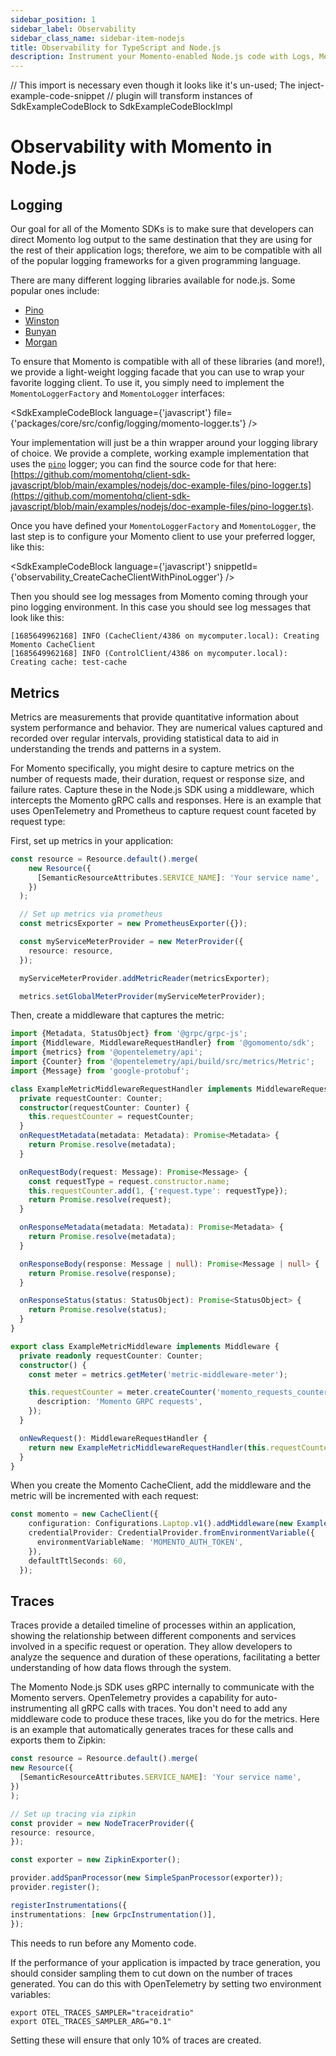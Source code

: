 ```yaml
---
sidebar_position: 1
sidebar_label: Observability
sidebar_class_name: sidebar-item-nodejs
title: Observability for TypeScript and Node.js
description: Instrument your Momento-enabled Node.js code with Logs, Metrics, and Traces
---
```


// This import is necessary even though it looks like it's un-used; The inject-example-code-snippet
// plugin will transform instances of SdkExampleCodeBlock to SdkExampleCodeBlockImpl

# Observability with Momento in Node.js

## Logging

Our goal for all of the Momento SDKs is to make sure that developers can direct Momento log output to the same destination that they are using for the rest of their application logs; therefore, we aim to be compatible with all of the popular logging frameworks for a given programming language.

There are many different logging libraries available for node.js. Some popular ones include:

- [Pino](https://github.com/pinojs/pino)
- [Winston](https://github.com/winstonjs/winston)
- [Bunyan](https://github.com/trentm/node-bunyan)
- [Morgan](https://github.com/expressjs/morgan)

To ensure that Momento is compatible with all of these libraries (and more!), we provide a light-weight logging facade that you can use to wrap your favorite logging client. To use it, you simply need to implement the `MomentoLoggerFactory` and `MomentoLogger` interfaces:

<SdkExampleCodeBlock language={'javascript'} file={'packages/core/src/config/logging/momento-logger.ts'} />

Your implementation will just be a thin wrapper around your logging library of choice. We provide a complete, working example implementation that uses the [`pino`](https://github.com/pinojs/pino) logger; you can find the source code for that here: [https://github.com/momentohq/client-sdk-javascript/blob/main/examples/nodejs/doc-example-files/pino-logger.ts](https://github.com/momentohq/client-sdk-javascript/blob/main/examples/nodejs/doc-example-files/pino-logger.ts).

Once you have defined your `MomentoLoggerFactory` and `MomentoLogger`, the last step is to configure your Momento client to use your preferred logger, like this:

<SdkExampleCodeBlock language={'javascript'} snippetId={'observability_CreateCacheClientWithPinoLogger'} />

Then you should see log messages from Momento coming through your pino logging environment. In this case you should see log messages that look like this:

```
[1685649962168] INFO (CacheClient/4386 on mycomputer.local): Creating Momento CacheClient
[1685649962168] INFO (ControlClient/4386 on mycomputer.local): Creating cache: test-cache
```

## Metrics
Metrics are measurements that provide quantitative information about system performance and behavior. They are numerical values captured and recorded over regular intervals, providing statistical data to aid in understanding the trends and patterns in a system.

For Momento specifically, you might desire to capture metrics on the number of requests made, their duration, request or response size, and failure rates. Capture these in the Node.js SDK using a middleware, which intercepts the Momento gRPC calls and responses. Here is an example that uses OpenTelemetry and Prometheus to capture request count faceted by request type:

First, set up metrics in your application:
```typescript
const resource = Resource.default().merge(
    new Resource({
      [SemanticResourceAttributes.SERVICE_NAME]: 'Your service name',
    })
  );

  // Set up metrics via prometheus
  const metricsExporter = new PrometheusExporter({});

  const myServiceMeterProvider = new MeterProvider({
    resource: resource,
  });

  myServiceMeterProvider.addMetricReader(metricsExporter);

  metrics.setGlobalMeterProvider(myServiceMeterProvider);
```

Then, create a middleware that captures the metric:
```typescript
import {Metadata, StatusObject} from '@grpc/grpc-js';
import {Middleware, MiddlewareRequestHandler} from '@gomomento/sdk';
import {metrics} from '@opentelemetry/api';
import {Counter} from '@opentelemetry/api/build/src/metrics/Metric';
import {Message} from 'google-protobuf';

class ExampleMetricMiddlewareRequestHandler implements MiddlewareRequestHandler {
  private requestCounter: Counter;
  constructor(requestCounter: Counter) {
    this.requestCounter = requestCounter;
  }
  onRequestMetadata(metadata: Metadata): Promise<Metadata> {
    return Promise.resolve(metadata);
  }

  onRequestBody(request: Message): Promise<Message> {
    const requestType = request.constructor.name;
    this.requestCounter.add(1, {'request.type': requestType});
    return Promise.resolve(request);
  }

  onResponseMetadata(metadata: Metadata): Promise<Metadata> {
    return Promise.resolve(metadata);
  }

  onResponseBody(response: Message | null): Promise<Message | null> {
    return Promise.resolve(response);
  }

  onResponseStatus(status: StatusObject): Promise<StatusObject> {
    return Promise.resolve(status);
  }
}

export class ExampleMetricMiddleware implements Middleware {
  private readonly requestCounter: Counter;
  constructor() {
    const meter = metrics.getMeter('metric-middleware-meter');

    this.requestCounter = meter.createCounter('momento_requests_counter', {
      description: 'Momento GRPC requests',
    });
  }

  onNewRequest(): MiddlewareRequestHandler {
    return new ExampleMetricMiddlewareRequestHandler(this.requestCounter);
  }
}
```

When you create the Momento CacheClient, add the middleware and the metric will be incremented with each request:
```typescript
const momento = new CacheClient({
    configuration: Configurations.Laptop.v1().addMiddleware(new ExampleMetricMiddleware()),
    credentialProvider: CredentialProvider.fromEnvironmentVariable({
      environmentVariableName: 'MOMENTO_AUTH_TOKEN',
    }),
    defaultTtlSeconds: 60,
  });
```

## Traces
Traces provide a detailed timeline of processes within an application, showing the relationship between different components and services involved in a specific request or operation. They allow developers to analyze the sequence and duration of these operations, facilitating a better understanding of how data flows through the system.

The Momento Node.js SDK uses gRPC internally to communicate with the Momento servers. OpenTelemetry provides a capability for auto-instrumenting all gRPC calls with traces. You don't need to add any middleware code to produce these traces, like you do for the metrics. Here is an example that automatically generates traces for these calls and exports them to Zipkin:

```typescript
const resource = Resource.default().merge(
new Resource({
  [SemanticResourceAttributes.SERVICE_NAME]: 'Your service name',
})
);

// Set up tracing via zipkin
const provider = new NodeTracerProvider({
resource: resource,
});

const exporter = new ZipkinExporter();

provider.addSpanProcessor(new SimpleSpanProcessor(exporter));
provider.register();

registerInstrumentations({
instrumentations: [new GrpcInstrumentation()],
});

```

This needs to run before any Momento code.

If the performance of your application is impacted by trace generation, you should consider sampling them to cut down on the number of traces generated. You can do this with OpenTelemetry by setting two environment variables:

```cli
export OTEL_TRACES_SAMPLER="traceidratio"
export OTEL_TRACES_SAMPLER_ARG="0.1"
```
Setting these will ensure that only 10% of traces are created.
